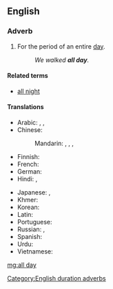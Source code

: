 ==English==

===Adverb===
{{en-adv|head=[[all]] [[day]]|-}}

# For the period of an entire [[day]].
#: ''We walked '''all day'''.''

====Related terms====
* [[all night]]

====Translations====
{{trans-top|the entire day}}
* Arabic: {{t|ar|طول اليوم|tr=Tuul al-yawm}},  {{t|ar|طول النهار|tr=Tuul al-nahaar}},  {{t|ar|کل الیوم|tr=kull al-yawm}}
* Chinese:
*: Mandarin: {{t+|cmn|終日|sc=Hani}},  {{t+|cmn|终日|tr=zhōngrì|sc=Hani}},  {{t+|cmn|全天|tr=quántiān|sc=Hani}},  {{t+|cmn|整天|tr=zhěngtiān|sc=Hani}}
* Finnish: {{t+|fi|koko|alt=koko päivän}}
* French: {{t|fr|toute la journée}}
* German: {{t|de|den ganzen Tag}}
* Hindi: {{t|hi|दिन भर|tr=din bhar|sc=Deva}}, {{t|hi|सारे दिन|tr=sāre din|sc=Deva}}
{{trans-mid}}
* Japanese: {{t+|ja|終日|tr=じゅうじつ, jūjitsu}},  {{t|ja|一日中|tr=いちにちじゅう, ichinichijū}}
* Khmer: {{t|km|វាស់ថ្ងៃ|tr=voah tŋay|sc=Khmr}}
* Korean: {{t|ko|하루 종일|tr=haru jongil}}
* Latin: {{t+|la|diū}}
* Portuguese: {{t|pt|[[o]] [[dia]] [[todo]]}}
* Russian: {{t|ru|целый день|tr=célyj den'}},  {{t|ru|весь день|tr=ves' den'}}
* Spanish: {{t|es|todo el día}}
* Urdu: {{t|ur|سارے دن|tr=sāre din|sc=ur-Arab}}
* Vietnamese: {{t-needed|vi}}
{{trans-bottom}}

[[Category:English duration adverbs]]

[[mg:all day]]
